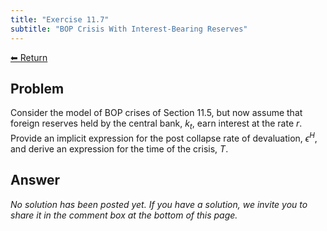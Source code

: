 ```yaml
---
title: "Exercise 11.7"
subtitle: "BOP Crisis With Interest-Bearing Reserves"
---
```

<a class="return-button" href="index.qmd">⬅ Return</a>

## Problem

Consider the model of BOP crises of Section 11.5, but now assume that foreign reserves held by the central bank, $k_t$, earn interest at the rate $r$. Provide an implicit expression for the post collapse rate of devaluation, $\epsilon^H$, and derive an expression for the time of the crisis, $T$. 

## Answer

_No solution has been posted yet. If you have a solution, we invite you to share it in the comment box at the bottom of this page._